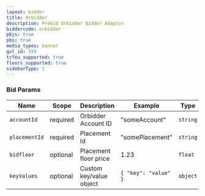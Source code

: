 ```yaml
---
layout: bidder
title: Orbidder
description: Prebid Orbidder Bidder Adaptor
biddercode: orbidder
pbjs: true
pbs: true
media_types: banner
gvl_id: 559
tcfeu_supported: true
floors_supported: true
sidebarType: 1
---
```


### Bid Params


| Name          | Scope    | Description             | Example            | Type     |
|---------------|----------|-------------------------|--------------------|----------|
| `accountId`   | required | Orbidder Account ID     | "someAccount"      | `string` |
| `placementId` | required | Placement Id            | "somePlacement"    | `string` |
| `bidfloor`    | optional | Placement floor price   | 1.23               | `float`  |
| `keyValues`   | optional | Custom key/value object | `{ "key": "value" }` | `object` |
